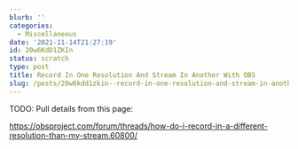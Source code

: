 ```yaml
---
blurb: ''
categories:
  - Miscellaneous
date: '2021-11-14T21:27:19'
id: 20w6KdD1ZKIn
status: scratch
type: post
title: Record In One Resolution And Stream In Another With OBS
slug: /posts/20w6kdd1zkin--record-in-one-resolution-and-stream-in-another-with-obs
---
```


TODO: Pull details from this page:

https://obsproject.com/forum/threads/how-do-i-record-in-a-different-resolution-than-my-stream.60800/

